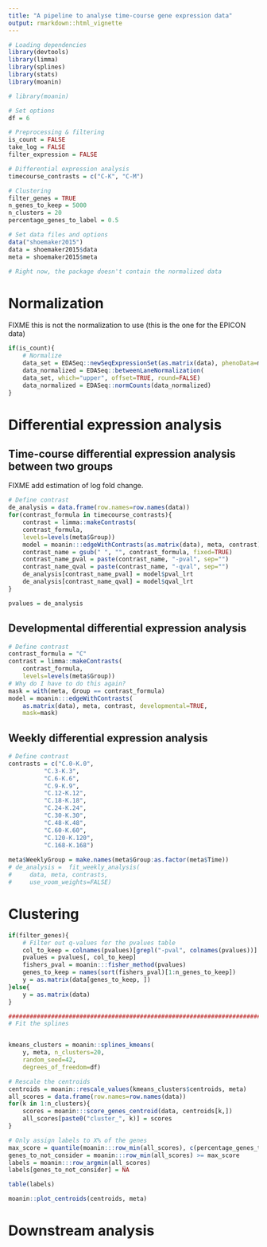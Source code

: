 ```yaml
---
title: "A pipeline to analyse time-course gene expression data"
output: rmarkdown::html_vignette
---
```




```r
# Loading dependencies
library(devtools)
library(limma)
library(splines)
library(stats)
library(moanin)

# library(moanin)
```

```r
# Set options
df = 6

# Preprocessing & filtering
is_count = FALSE
take_log = FALSE    
filter_expression = FALSE

# Differential expression analysis
timecourse_contrasts = c("C-K", "C-M")

# Clustering
filter_genes = TRUE
n_genes_to_keep = 5000
n_clusters = 20
percentage_genes_to_label = 0.5
```

```r
# Set data files and options
data("shoemaker2015")
data = shoemaker2015$data
meta = shoemaker2015$meta

# Right now, the package doesn't contain the normalized data
```


# Normalization

FIXME this is not the normalization to use (this is the one for the EPICON
data)

```r
if(is_count){
    # Normalize
    data_set = EDASeq::newSeqExpressionSet(as.matrix(data), phenoData=meta)
    data_normalized = EDASeq::betweenLaneNormalization(
	data_set, which="upper", offset=TRUE, round=FALSE)
    data_normalized = EDASeq::normCounts(data_normalized)
}
```

# Differential expression analysis


## Time-course differential expression analysis between two groups

FIXME add estimation of log fold change.

```r
# Define contrast
de_analysis = data.frame(row.names=row.names(data))
for(contrast_formula in timecourse_contrasts){
    contrast = limma::makeContrasts(
	contrast_formula,
	levels=levels(meta$Group))
    model = moanin:::edgeWithContrasts(as.matrix(data), meta, contrast)
    contrast_name = gsub(" ", "", contrast_formula, fixed=TRUE)
    contrast_name_pval = paste(contrast_name, "-pval", sep="")
    contrast_name_qval = paste(contrast_name, "-qval", sep="")
    de_analysis[contrast_name_pval] = model$pval_lrt
    de_analysis[contrast_name_qval] = model$qval_lrt
}

pvalues = de_analysis
```


## Developmental differential expression analysis

```r
# Define contrast
contrast_formula = "C"
contrast = limma::makeContrasts(
    contrast_formula,
    levels=levels(meta$Group))
# Why do I have to do this again?
mask = with(meta, Group == contrast_formula)
model = moanin:::edgeWithContrasts(
    as.matrix(data), meta, contrast, developmental=TRUE,
    mask=mask)
```

## Weekly differential expression analysis

```r
# Define contrast
contrasts = c("C.0-K.0",
	      "C.3-K.3",
	      "C.6-K.6",
	      "C.9-K.9",
	      "C.12-K.12",
	      "C.18-K.18",
	      "C.24-K.24",
	      "C.30-K.30",
	      "C.48-K.48",
	      "C.60-K.60",
	      "C.120-K.120",
	      "C.168-K.168")
	
meta$WeeklyGroup = make.names(meta$Group:as.factor(meta$Time))
# de_analysis =  fit_weekly_analysis(
#     data, meta, contrasts,
#     use_voom_weights=FALSE)
```

# Clustering

```r
if(filter_genes){
    # Filter out q-values for the pvalues table
    col_to_keep = colnames(pvalues)[grepl("-pval", colnames(pvalues))]
    pvalues = pvalues[, col_to_keep]
    fishers_pval = moanin:::fisher_method(pvalues)
    genes_to_keep = names(sort(fishers_pval)[1:n_genes_to_keep])
    y = as.matrix(data[genes_to_keep, ])
}else{
    y = as.matrix(data)
}

###############################################################################
# Fit the splines


kmeans_clusters = moanin::splines_kmeans(
    y, meta, n_clusters=20,
    random_seed=42,
    degrees_of_freedom=df)

# Rescale the centroids
centroids = moanin::rescale_values(kmeans_clusters$centroids, meta)
all_scores = data.frame(row.names=row.names(data))
for(k in 1:n_clusters){
    scores = moanin:::score_genes_centroid(data, centroids[k,])
    all_scores[paste0("cluster_", k)] = scores
}

# Only assign labels to X% of the genes
max_score = quantile(moanin:::row_min(all_scores), c(percentage_genes_to_label))
genes_to_not_consider = moanin:::row_min(all_scores) >= max_score
labels = moanin:::row_argmin(all_scores)
labels[genes_to_not_consider] = NA
```

```r
table(labels)
```


```r
moanin::plot_centroids(centroids, meta)
```

# Downstream analysis


```r

```
